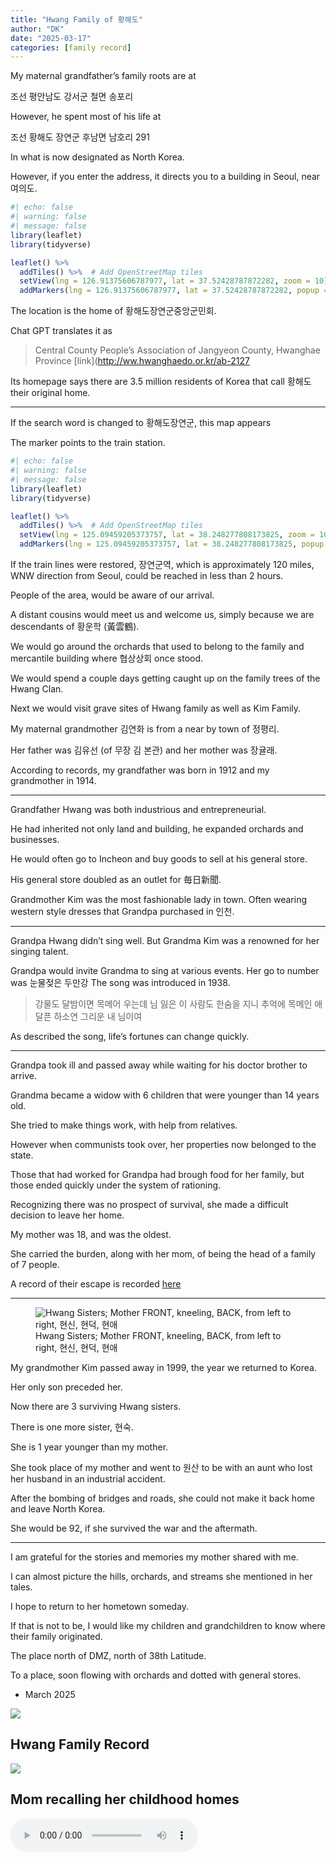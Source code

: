 ```yaml
---
title: "Hwang Family of 황해도"
author: "DK"
date: "2025-03-17"
categories: [family record]
---
```


My maternal grandfather's family roots are at

조선 평안남도 강서군 철면  송포리

However, he spent most of his life at

조선 황해도 장연군 후남면 남호리 291

In what is now designated as North Korea.

However, if you enter the address, it directs you to a building in Seoul, near 여의도.

```r
#| echo: false
#| warning: false
#| message: false
library(leaflet)
library(tidyverse)

leaflet() %>%
  addTiles() %>%  # Add OpenStreetMap tiles
  setView(lng = 126.91375606787977, lat = 37.52428787872282, zoom = 10) %>%  # Center the map
  addMarkers(lng = 126.91375606787977, lat = 37.52428787872282, popup = "황해도장연군중앙군민회")

```

The location is the home of 황해도장연군중앙군민회.

Chat GPT translates it as

> Central County People's Association of Jangyeon County, Hwanghae Province \[link\](<http://ww.hwanghaedo.or.kr/ab-2127>

Its homepage says there are 3.5 million residents of Korea that call 황해도 their original home.

------------------------------------------------------------------------

If the search word is changed to 황해도장연군, this map appears

The marker points to the train station.

```r
#| echo: false
#| warning: false
#| message: false
library(leaflet)
library(tidyverse)

leaflet() %>%
  addTiles() %>%  # Add OpenStreetMap tiles
  setView(lng = 125.09459205373757, lat = 38.248277808173825, zoom = 10) %>%  # Center the map
  addMarkers(lng = 125.09459205373757, lat = 38.248277808173825, popup = "황해도장연군駅") 
```

If the train lines were restored, 장연군역, which is approximately 120 miles, WNW direction from Seoul, could be reached in less than 2 hours.

People of the area, would be aware of our arrival.

A distant cousins would meet us and welcome us, simply because we are descendants of 황운학 (黃雲鶴).

We would go around the orchards that used to belong to the family and mercantile building where 협상상회 once stood.

We would spend a couple days getting caught up on the family trees of the Hwang Clan.

Next we would visit grave sites of Hwang family as well as Kim Family.

My maternal grandmother 김연화 is from a near by town of 정평리.

Her father was 김유선 (of 무장 김 본관) and her mother was 장귤래.

According to records, my grandfather was born in 1912 and my grandmother in 1914.

------------------------------------------------------------------------

Grandfather Hwang was both industrious and entrepreneurial.

He had inherited not only land and building, he expanded orchards and businesses.

He would often go to Incheon and buy goods to sell at his general store.

His general store doubled as an outlet for 毎日新聞.

Grandmother Kim was the most fashionable lady in town. Often wearing western style dresses that Grandpa purchased in 인천.

---

Grandpa Hwang didn't sing well.
But Grandma Kim was a renowned for her singing talent.

Grandpa would invite Grandma to sing at various events.
Her go to number was 눈물젖은 두만강
The song was introduced in 1938.

> 강물도 달밤이면 목메어 우는데
님 잃은 이 사람도 한숨을 지니
추억에 목메인 애달픈 하소연
그리운 내 님이여

As described the song, life's fortunes can change quickly.

------------------------------------------------------------------------

Grandpa took ill and passed away while waiting for his doctor brother to arrive.

Grandma became a widow with 6 children that were younger than 14 years old.

She tried to make things work, with help from relatives.

However when communists took over, her properties now belonged to the state.

Those that had worked for Grandpa had brough food for her family, but those ended quickly under the system of rationing.

Recognizing there was no prospect of survival, she made a difficult decision to leave her home.

My mother was 18, and was the oldest.

She carried the burden, along with her mom, of being the head of a family of 7 people.

A record of their escape is recorded [here](https://oakhi.github.io/Life-Begins-When/posts/20231212%20Sayings%20of%20My%20Parents/#a-story-of-an-escape-from-north-korea)

------------------------------------------------------------------------

![Hwang Sisters; Mother FRONT, kneeling, BACK, from left to right, 현신, 현덕, 현애](images/IMG_8252 Copy.JPG)

My grandmother Kim passed away in 1999, the year we returned to Korea.

Her only son preceded her.

Now there are 3 surviving Hwang sisters.

There is one more sister, 현숙.

She is 1 year younger than my mother.

She took place of my mother and went to 원산 to be with an aunt who lost her husband in an industrial accident.

After the bombing of bridges and roads, she could not make it back home and leave North Korea.

She would be 92, if she survived the war and the aftermath.

------------------------------------------------------------------------

I am grateful for the stories and memories my mother shared with me.

I can almost picture the hills, orchards, and streams she mentioned in her tales.

I hope to return to her hometown someday.

If that is not to be, I would like my children and grandchildren to know where their family originated.

The place north of DMZ, north of 38th Latitude.

To a place, soon flowing with orchards and dotted with general stores.

-   March 2025

![](images/DSC_9957-EDIT.jpg)

## Hwang Family Record

![](images/EPSON091.JPG)

## Mom recalling her childhood homes

<audio controls>
  <source src="Mom recals address.wav" type="audio/wav">
  Your browser does not support the audio element.
</audio>

## 평안남도강서군駅

```r
#| echo: false
#| warning: false
#| message: false
library(leaflet)
library(tidyverse)

leaflet() %>%
  addTiles() %>%  # Add OpenStreetMap tiles
  setView(lng = 125.5204815363014, lat = 38.91753785887004, zoom = 10) %>%  # Center the map
  addMarkers(lng = 125.5204815363014, lat = 38.91753785887004, popup = "펑안남도강서군駅") 
```

